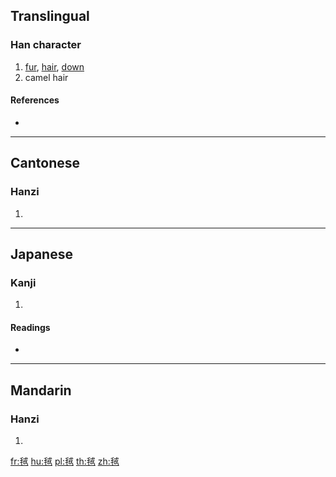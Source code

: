 ==Translingual==

===Han character===
{{Han char|rn=82|rad=毛|as=06|sn=10|four=23715|canj=HUIJ}}

# [[fur]], [[hair]], [[down]]
# camel hair

====References====
* {{Han ref|kx=0593.010|dkj=16819|dj=0985.110|hdz=31996.220|uh=6BE7|ud=27623|bh=D243|bd=53827}}

----

==Cantonese==

===Hanzi===
{{yue-hanzi|jyut=|y=yung4}}

# {{defn|lang=yue|sort=毛06}}

----

==Japanese==

===Kanji===
{{ja-kanji|grade=|rs=毛06}}

# {{defn|lang=ja|sort=毛06}}

====Readings====
* {{ja-readings|on=[[じゅう]] (jū), [[にゅ]] (nyu)|kun=}}

----

==Mandarin==

===Hanzi===
{{cmn-hanzi|pin=[[qiāo]] ([[qiao1]]), [[róng]] ([[rong2]]), [[xiā]] ([[xia1]])|wg=ch'iao<sup>1</sup>, jung<sup>2</sup>, hsia<sup>1</sup>}}

# {{defn|lang=cmn|sort=毛06}}

[[fr:毧]]
[[hu:毧]]
[[pl:毧]]
[[th:毧]]
[[zh:毧]]